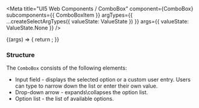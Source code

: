 
<Meta
  title="UI5 Web Components / ComboBox"
  component={ComboBox}
  subcomponents={{ ComboBoxItem }}
  argTypes={{
    ...createSelectArgTypes({ valueState: ValueState })
  }}
  args={{
    valueState: ValueState.None
  }}
/>

<DocsHeader />

<Canvas>
  <Story name="Default">
    {(args) => {
      return <ComboBox {...args} />;
    }}
  </Story>
</Canvas>

<ArgsTable story="." />
<div style={{fontFamily:'var(--sapFontFamily)', fontSize:'var(--sapFontSize)', color:'var(--sapTextColor)'}}>
<h3>Structure</h3>
The <code>ComboBox</code> consists of the following elements:
<ul>
  <li>
    Input field - displays the selected option or a custom user entry. Users can type to narrow down the list or enter
    their own value.
  </li>
  <li>Drop-down arrow - expands\collapses the option list.</li>
  <li>Option list - the list of available options.</li>
</ul>
</div>